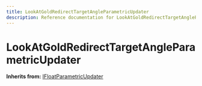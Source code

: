 ```yaml
---
title: LookAtGoldRedirectTargetAngleParametricUpdater
description: Reference documentation for LookAtGoldRedirectTargetAngleParametricUpdater meta class
---
```



# LookAtGoldRedirectTargetAngleParametricUpdater

**Inherits from:** [IFloatParametricUpdater](/classes/ifloatparametricupdater)

<ClassDetails file="/db/classes/LookAtGoldRedirectTargetAngleParametricUpdater.a2b7dccaf62f.json" />
